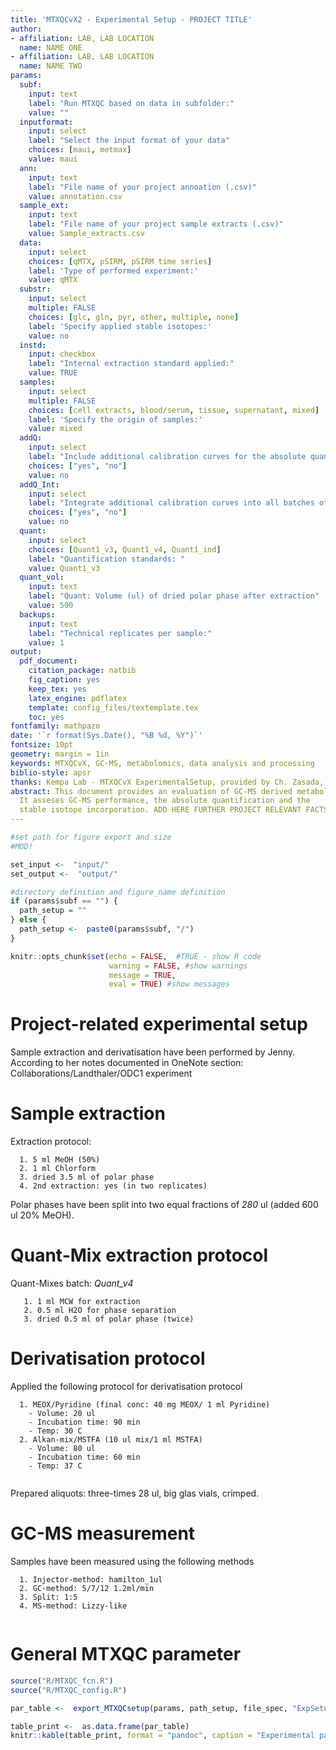 ```yaml
---
title: 'MTXQCvX2 - Experimental Setup - PROJECT TITLE'
author:
- affiliation: LAB, LAB LOCATION 
  name: NAME ONE 
- affiliation: LAB, LAB LOCATION
  name: NAME TWO
params:
  subf:
    input: text
    label: "Run MTXQC based on data in subfolder:"
    value: ""
  inputformat:
    input: select
    label: "Select the input format of your data"
    choices: [maui, metmax]
    value: maui
  ann:
    input: text
    label: "File name of your project annoation (.csv)"
    value: annotation.csv
  sample_ext:
    input: text
    label: "File name of your project sample extracts (.csv)"
    value: Sample_extracts.csv
  data:
    input: select
    choices: [qMTX, pSIRM, pSIRM time series]
    label: 'Type of performed experiment:'
    value: qMTX
  substr: 
    input: select
    multiple: FALSE
    choices: [glc, gln, pyr, other, multiple, none]
    label: 'Specify applied stable isotopes:'
    value: no
  instd:
    input: checkbox
    label: "Internal extraction standard applied:"
    value: TRUE
  samples:
    input: select
    multiple: FALSE
    choices: [cell extracts, blood/serum, tissue, supernatant, mixed]
    label: 'Specify the origin of samples:'
    value: mixed
  addQ:
    input: select
    label: "Include additional calibration curves for the absolute quantification."
    choices: ["yes", "no"]
    value: no
  addQ_Int:
    input: select
    label: "Integrate additional calibration curves into all batches of the project"
    choices: ["yes", "no"]
    value: no
  quant:
    input: select
    choices: [Quant1_v3, Quant1_v4, Quant1_ind]
    label: "Quantification standards: "
    value: Quant1_v3
  quant_vol:
    input: text
    label: "Quant: Volume (ul) of dried polar phase after extraction"
    value: 500
  backups:
    input: text
    label: "Technical replicates per sample:"
    value: 1
output:
  pdf_document:
    citation_package: natbib
    fig_caption: yes
    keep_tex: yes
    latex_engine: pdflatex
    template: config_files/textemplate.tex
    toc: yes
fontfamily: mathpazo
date: '`r format(Sys.Date(), "%B %d, %Y")`'
fontsize: 10pt
geometry: margin = 1in
keywords: MTXQCvX, GC-MS, metabolomics, data analysis and processing
biblio-style: apsr
thanks: Kempa Lab - MTXQCvX ExperimentalSetup, provided by Ch. Zasada, processed '`r format(Sys.Date(), "%B %d, %Y")`'
abstract: This document provides an evaluation of GC-MS derived metabolomics data.
  It asseses GC-MS performance, the absolute quantification and the
  stable isotope incorporation. ADD HERE FURTHER PROJECT RELEVANT FACTS.
---
```


```r
#set path for figure export and size
#MOD!

set_input <-  "input/"
set_output <-  "output/"

#directory definition and figure_name definition
if (params$subf == "") {
  path_setup = ""
} else {
  path_setup <-  paste0(params$subf, "/")
}

knitr::opts_chunk$set(echo = FALSE,  #TRUE - show R code
                      warning = FALSE, #show warnings
                      message = TRUE,
                      eval = TRUE) #show messages
```
 

# Project-related experimental setup
<!-- 
Add here the the extraction protocol of your samples. Use this provided space 
to have a complete report starting from sample extraction, derivatisation and 
quantification or isotope incorporation 
                                                                          -->
                                                                          
                                                                          
Sample extraction and derivatisation have been performed by Jenny. 
According to her notes documented in OneNote section:
Collaborations/Landthaler/ODC1 experiment

# Sample extraction

Extraction protocol:
      
      1. 5 ml MeOH (50%)
      2. 1 ml Chlorform
      3. dried 3.5 ml of polar phase
      4. 2nd extraction: yes (in two replicates)

Polar phases have been split into two equal fractions of *280* ul (added 600 ul 20% MeOH).

# Quant-Mix extraction protocol

Quant-Mixes batch: *Quant_v4*

       1. 1 ml MCW for extraction
       2. 0.5 ml H2O for phase separation
       3. dried 0.5 ml of polar phase (twice)
  

# Derivatisation protocol

Applied the following protocol for derivatisation protocol

      1. MEOX/Pyridine (final conc: 40 mg MEOX/ 1 ml Pyridine)
        - Volume: 20 ul
        - Incubation time: 90 min
        - Temp: 30 C
      2. Alkan-mix/MSTFA (10 ul mix/1 ml MSTFA)
        - Volume: 80 ul
        - Incubation time: 60 min
        - Temp: 37 C
        
Prepared aliquots: three-times 28 ul, big glas vials, crimped.

# GC-MS measurement

Samples have been measured using the following methods

      1. Injector-method: hamilton_1ul
      2. GC-method: 5/7/12 1.2ml/min
      3. Split: 1:5
      4. MS-method: Lizzy-like
      


# General MTXQC parameter
```r

source("R/MTXQC_fcn.R")
source("R/MTXQC_config.R")

par_table <-  export_MTXQCsetup(params, path_setup, file_spec, "ExpSetup")

table_print <-  as.data.frame(par_table)
knitr::kable(table_print, format = "pandoc", caption = "Experimental parameters of the project.")

```
